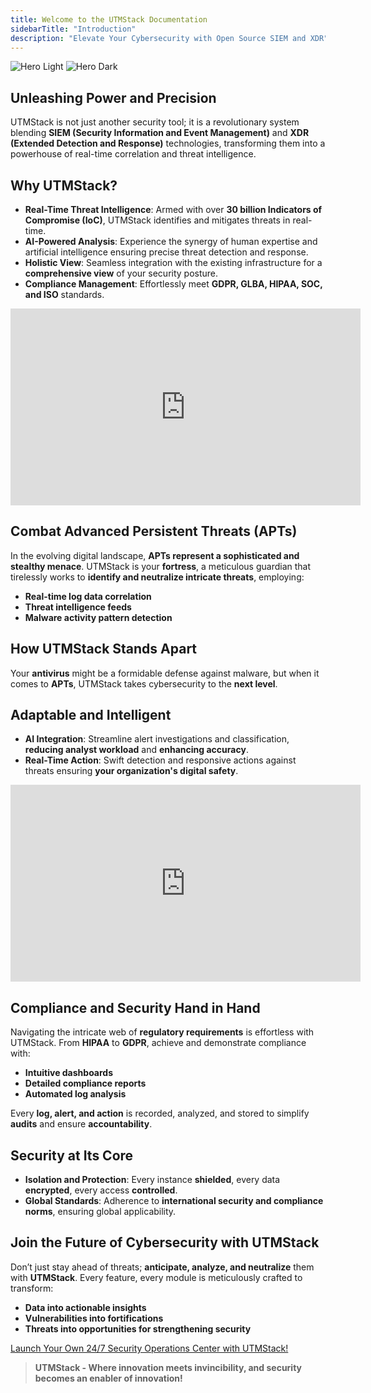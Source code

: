 ```yaml
---
title: Welcome to the UTMStack Documentation
sidebarTitle: "Introduction"
description: "Elevate Your Cybersecurity with Open Source SIEM and XDR"
---
```


<img
  className="block dark:hidden"
  src="/images/Diagrama claro.gif"
  alt="Hero Light"
/>
<img
  className="hidden dark:block"
  src="/images/Diagrama oscuro.gif"
  alt="Hero Dark"
/>

## Unleashing Power and Precision

UTMStack is not just another security tool; it is a revolutionary system blending **SIEM (Security Information and Event Management)** and **XDR (Extended Detection and Response)** technologies, transforming them into a powerhouse of real-time correlation and threat intelligence.

## Why UTMStack?

- **Real-Time Threat Intelligence**: Armed with over **30 billion Indicators of Compromise (IoC)**, UTMStack identifies and mitigates threats in real-time.
- **AI-Powered Analysis**: Experience the synergy of human expertise and artificial intelligence ensuring precise threat detection and response.
- **Holistic View**: Seamless integration with the existing infrastructure for a **comprehensive view** of your security posture.
- **Compliance Management**: Effortlessly meet **GDPR, GLBA, HIPAA, SOC, and ISO** standards.

<iframe
  width="560"
  height="315"
  class="w-full aspect-video rounded-xl"
  src="https://www.youtube.com/embed/Rqbl65cJMuA"
  title="Watch How UTMStack Transforms Security Management"
  frameborder="0"
  allow="accelerometer; autoplay; clipboard-write; encrypted-media; gyroscope; picture-in-picture"
  allowfullscreen
></iframe>

## Combat Advanced Persistent Threats (APTs)

In the evolving digital landscape, **APTs represent a sophisticated and stealthy menace**. UTMStack is your **fortress**, a meticulous guardian that tirelessly works to **identify and neutralize intricate threats**, employing:

- **Real-time log data correlation**
- **Threat intelligence feeds**
- **Malware activity pattern detection**

## How UTMStack Stands Apart

Your **antivirus** might be a formidable defense against malware, but when it comes to **APTs**, UTMStack takes cybersecurity to the **next level**.

## Adaptable and Intelligent

- **AI Integration**: Streamline alert investigations and classification, **reducing analyst workload** and **enhancing accuracy**.
- **Real-Time Action**: Swift detection and responsive actions against threats ensuring **your organization's digital safety**.

<iframe
  width="560"
  height="315"
  class="w-full aspect-video rounded-xl"
  src="https://www.youtube.com/embed/lKkydWFiu4Y"
  title="Watch How UTMStack Transforms Security Management"
  frameborder="0"
  allow="accelerometer; autoplay; clipboard-write; encrypted-media; gyroscope; picture-in-picture"
  allowfullscreen
></iframe>

## Compliance and Security Hand in Hand

Navigating the intricate web of **regulatory requirements** is effortless with UTMStack. From **HIPAA** to **GDPR**, achieve and demonstrate compliance with:

- **Intuitive dashboards**
- **Detailed compliance reports**
- **Automated log analysis**

Every **log, alert, and action** is recorded, analyzed, and stored to simplify **audits** and ensure **accountability**.

## Security at Its Core

- **Isolation and Protection**: Every instance **shielded**, every data **encrypted**, every access **controlled**.
- **Global Standards**: Adherence to **international security and compliance norms**, ensuring global applicability.

## Join the Future of Cybersecurity with UTMStack

Don’t just stay ahead of threats; **anticipate, analyze, and neutralize** them with **UTMStack**. Every feature, every module is meticulously crafted to transform:

- **Data into actionable insights**
- **Vulnerabilities into fortifications**
- **Threats into opportunities for strengthening security**

[Launch Your Own 24/7 Security Operations Center with UTMStack!](https://utmstack.com/demo)

> **UTMStack - Where innovation meets invincibility, and security becomes an enabler of innovation!**
